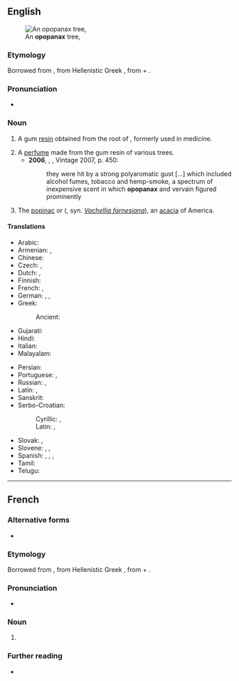 ==English==
[[File:Acacia farnesciana-- Sweet Acacia (27411624526).jpg|thumb|An '''opopanax''' tree, {{taxlink|Acacia farnesciana|species}}]]

===Etymology===
Borrowed from {{bor|en|la|opopanax}}, from Hellenistic Greek {{m|grc|ὀποπάναξ}}, from {{der|en|grc|ὀπός|t=vegetable juice}} + {{m|grc|πάναξ|t=any of several plants believed to have medicinal benefits}}.

===Pronunciation===
* {{a|UK}} {{IPA|en|/əˈpɒpənaks/}}

===Noun===
{{en-noun|~|es}}

# {{lb|en|obsolete}} A gum [[resin]] obtained from the root of {{taxlink|Opopanax chironium|species|noshow=1|ver=161118}}, formerly used in medicine.
# A [[perfume]] made from the gum resin of various trees.
#* '''2006''', {{w|Thomas Pynchon}}, ''{{w|Against the Day}}'', Vintage 2007, p. 450:
#*: they were hit by a strong polyaromatic gust [...] which included alcohol fumes, tobacco and hemp-smoke, a spectrum of inexpensive scent in which '''opopanax''' and vervain figured prominently
# The [[popinac]] or {{vern|opopanax tree}} ({{taxlink|Acacia farnesiana|species|noshow=1|ver=161118}}, syn. ''[[Vachellia farnesiana]]''), an [[acacia]] of America.

====Translations====
{{trans-top|gum from the root of ''Opopanax chironium'' or what is equal}}
* Arabic: {{t|ar|جَاوَشِير|m}}
* Armenian: {{t+|hy|ճավշիր}}, {{t|hy|ջոշիր}}
* Chinese: {{t-needed|zh}}
* Czech: {{t|cs|opopanax|m}}, {{t|cs|opoponax|m}}
* Dutch: {{t|nl|opopanax|m}}, {{t|nl|opoponax|m}}
* Finnish: {{t|fi|opoponaksi}}
* French: {{t+|fr|opopanax|m}}, {{t+|fr|opoponax|m}}
* German: {{t|de|Opopanax|n}}, {{t|de|Opopanaxgummi|n}}, {{t|de|Opopanaxgummiharz|n}}
* Greek:
*: Ancient: {{t|grc|ὀποπάναξ|m}}
* Gujarati: {{t-needed|gu}}
* Hindi: {{t-needed|hi}}
* Italian: {{t|it|opoponaco|m}}
* Malayalam: {{t-needed|ml}}
{{trans-mid}}
* Persian: {{t|fa|گاوشیر|m|tr=gâwšir}}
* Portuguese: {{t|pt|opopanax|m}}, {{t|pt|opoponax|m}}
* Russian: {{t+|ru|опопана́кс|m}}, {{t|ru|опопона́кс|m}}
* Latin: {{t+|fr|opopanax|m}}, {{t+|fr|opoponax|m}}
* Sanskrit: {{t-needed|sa}}
* Serbo-Croatian:
*: Cyrillic: {{t|sh|опопа̀накс|m}}, {{t|sh|опопо̀накс|m}}
*: Latin: {{t|sh|opopànaks|m}}, {{t+|sh|opopònaks|m}}
* Slovak: {{t|sk|opopanax|m}}, {{t|sk|opoponax|m}}
* Slovene: {{t|sl|opopanaks|m}}, {{t|sl|opoponaks|m}}, {{t|sl|oleogumirezín|m}}
* Spanish: {{t|es|opopanax|m}}, {{t|es|opoponax|m}}, {{t|es|opopanaco|m}}, {{t|es|opoponaco|m}}
* Tamil: {{t-needed|ta}}
* Telugu: {{t-needed|te}}
{{trans-bottom}}

{{topics|en|Celery family plants|Gums and resins}}

----

==French==

===Alternative forms===
* {{l|fr|opoponax}}

===Etymology===
Borrowed from {{bor|fr|la|opopanax}}, from Hellenistic Greek {{m|grc|ὀποπάναξ}}, from {{der|fr|grc|ὀπός|t=vegetable juice}} + {{m|grc|πάναξ}}.

===Pronunciation===
* {{fr-IPA}}

===Noun===
{{fr-noun|m|opopanax}}

# {{l|en|opopanax}} {{gloss|all meanings}}

===Further reading===
* {{R:TLFi}}